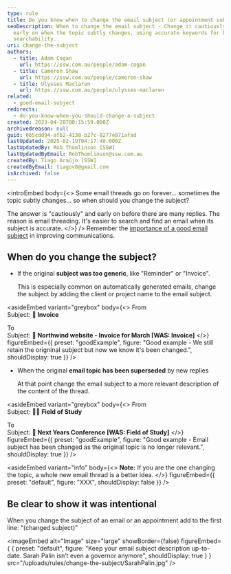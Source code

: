 ```yaml
---
type: rule
title: Do you know when to change the email subject (or appointment subject)?
seoDescription: When to change the email subject - Change it cautiously and
  early on when the topic subtly changes, using accurate keywords for better
  searchability.
uri: change-the-subject
authors:
  - title: Adam Cogan
    url: https://ssw.com.au/people/adam-cogan
  - title: Cameron Shaw
    url: https://ssw.com.au/people/cameron-shaw
  - title: Ulysses Maclaren
    url: https://ssw.com.au/people/ulysses-maclaren
related:
  - good-email-subject
redirects:
  - do-you-know-when-you-should-change-a-subject
created: 2023-04-28T00:15:59.000Z
archivedreason: null
guid: 065cdd94-afb2-4138-b27c-8277e871afad
lastUpdated: 2025-02-19T04:17:48.000Z
lastUpdatedBy: Rob Thomlinson [SSW]
lastUpdatedByEmail: RobThomlinson@ssw.com.au
createdBy: Tiago Araújo [SSW]
createdByEmail: tiagov8@gmail.com
isArchived: false
---
```

<introEmbed
  body={<>
Some email threads go on forever... sometimes the topic subtly changes... so when should you change the subject?

The answer is "cautiously" and early on before there are many replies. The reason is email threading. It's easier to search and find an email when its subject is accurate.
  </>}
/>
Remember the [importance of a good email subject](/good-email-subject) in improving communications.

## When do you change the subject?

* If the original **subject was too generic**, like "Reminder" or "Invoice".

  This is especially common on automatically generated emails, change the subject by adding the client or project name to the email subject.


<asideEmbed
  variant="greybox"
  body={<>
    From\
Subject: **📃 Invoice**

To\
Subject: **📃 Northwind website - Invoice for March \[WAS: Invoice]**
  </>}
  figureEmbed={{
    preset: "goodExample",
    figure: "Good example - We still retain the origninal subject but now we know it's been changed.",
    shouldDisplay: true
  }}
/>

* When the original **email topic has been superseded** by new replies

  At that point change the email subject to a more relevant description of the content of the thread.


<asideEmbed
  variant="greybox"
  body={<>
    From\
Subject: **🧑‍🏫 Field of Study**

To\
Subject: **🏫 Next Years Conference \[WAS: Field of Study]**
  </>}
  figureEmbed={{
    preset: "goodExample",
    figure: "Good example - Email subject has been changed as the original topic is no longer relevant.",
    shouldDisplay: true
  }}
/>



<asideEmbed
  variant="info"
  body={<>
    **Note:** If you are the one changing the topic, a whole new email thread is a better idea.
  </>}
  figureEmbed={{
    preset: "default",
    figure: "XXX",
    shouldDisplay: false
  }}
/>


## Be clear to show it was intentional

When you change the subject of an email or an appointment add to the first line: "(changed subject)"


<imageEmbed
  alt="Image"
  size="large"
  showBorder={false}
  figureEmbed={ {
    preset: "default",
    figure: "Keep your email subject description up-to-date. Sarah Palin isn’t even a governor anymore",
    shouldDisplay: true
  } }
  src="/uploads/rules/change-the-subject/SarahPalin.jpg"
/>
